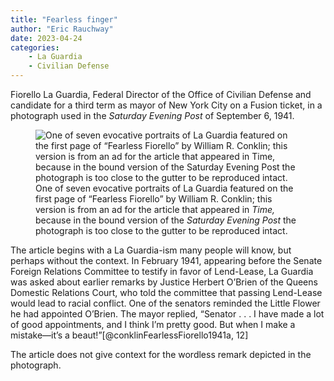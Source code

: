 ```yaml
---
title: "Fearless finger"
author: "Eric Rauchway"
date: 2023-04-24
categories:
    - La Guardia
    - Civilian Defense
---
```


Fiorello La Guardia, Federal Director of the Office of Civilian Defense and candidate for a third term as mayor of New York City on a Fusion ticket, in a photograph used in the *Saturday Evening Post* of September 6, 1941.

![One of seven evocative portraits of La Guardia featured on the first page of "Fearless Fiorello" by William R. Conklin; this version is from an ad for the article that appeared in *Time,* because in the bound version of the *Saturday Evening Post* the photograph is too close to the gutter to be reproduced intact.](IMG_5672.JPG)

The article begins with a La Guardia-ism many people will know, but perhaps without the context. In February 1941, appearing before the Senate Foreign Relations Committee to testify in favor of Lend-Lease, La Guardia was asked about earlier remarks by Justice Herbert O'Brien of the Queens Domestic Relations Court, who told the committee that passing Lend-Lease would lead to racial conflict. One of the senators reminded the Little Flower he had appointed O'Brien. The mayor replied, "Senator . . . I have made a lot of good appointments, and I think I'm pretty good. But when I make a mistake---it's a beaut!"[@conklinFearlessFiorello1941a, 12]

The article does not give context for the wordless remark depicted in the photograph.
